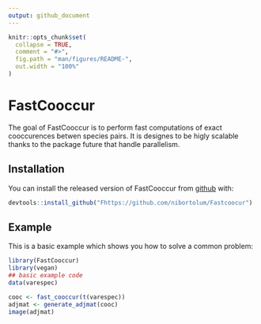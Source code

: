 ```yaml
---
output: github_document
---
```


<!-- README.md is generated from README.Rmd. Please edit that file -->

```r
knitr::opts_chunk$set(
  collapse = TRUE,
  comment = "#>",
  fig.path = "man/figures/README-",
  out.width = "100%"
)
```

# FastCooccur

<!-- badges: start -->
<!-- badges: end -->

The goal of FastCooccur is to perform fast computations of exact cooccurences betwen species pairs. It is designes to be higly scalable thanks to the package future that handle parallelism.

## Installation

You can install the released version of FastCooccur from [github](https://github.com/nibortolum/Fastcoocur) with:

``` r
devtools::install_github("Fhttps://github.com/nibortolum/Fastcoocur")
```

## Example

This is a basic example which shows you how to solve a common problem:

```r
library(FastCooccur)
library(vegan)
## basic example code
data(varespec)

cooc <- fast_cooccur(t(varespec))
adjmat <- generate_adjmat(cooc)
image(adjmat)

```


